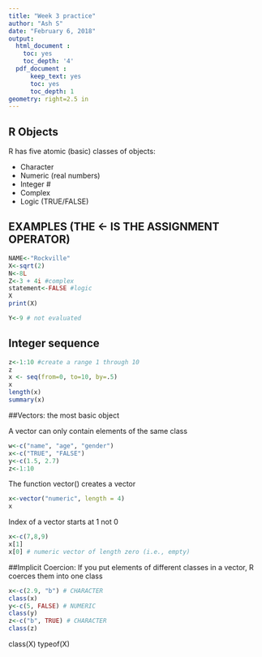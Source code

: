 ```yaml
---
title: "Week 3 practice"
author: "Ash S"
date: "February 6, 2018"
output:
  html_document :
    toc: yes
    toc_depth: '4'
  pdf_document :
      keep_text: yes
      toc: yes
      toc_depth: 1
geometry: right=2.5 in
---
```


## R Objects

R has five atomic (basic) classes of objects:

* Character
* Numeric (real numbers)
* Integer #
* Complex
* Logic (TRUE/FALSE)

## EXAMPLES (THE <- IS THE ASSIGNMENT OPERATOR)
```r
NAME<-"Rockville"
X<-sqrt(2)
N<-8L
Z<-3 + 4i #complex
statement<-FALSE #logic
X
print(X)

```
```r
Y<-9 # not evaluated
```

## Integer sequence
```r
z<-1:10 #create a range 1 through 10
z
x <- seq(from=0, to=10, by=.5)
x
length(x)
summary(x)

```

##Vectors: the most basic object

A vector can only contain elements of the same class
```r
w<-c("name", "age", "gender")
x<-c("TRUE", "FALSE")
y<-c(1.5, 2.7)
z<-1:10

```
The function vector() creates a vector
```r
x<-vector("numeric", length = 4)
x
```
Index of a vector starts at 1 not 0
```r
x<-c(7,8,9)
x[1]
x[0] # numeric vector of length zero (i.e., empty)
```

##Implicit Coercion:
If you put elements of different classes in a vector, R coerces them into one class
```r
x<-c(2.9, "b") # CHARACTER
class(x) 
y<-c(5, FALSE) # NUMERIC
class(y)
z<-c("b", TRUE) # CHARACTER
class(z)

```





class(X)
typeof(X)

